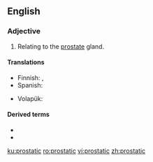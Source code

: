 ==English==

===Adjective===
{{en-adj|-}}

# {{lb|en|anatomy}} Relating to the [[prostate]] gland.

====Translations====
{{trans-top|relating to the prostate gland}}
* Finnish: {{t+|fi|eturauhanen|alt=eturauhas-}}, {{t+|fi|eturauhanen|alt=eturauhasen}}
* Spanish: {{t|es|prostático}}
{{trans-mid}}
* Volapük: {{t|vo|prostatik}}
{{trans-bottom}}

====Derived terms====
* {{l|en|prostatic adenocarcinoma}}
* {{l|en|prostatic utricle}}

[[ku:prostatic]]
[[ro:prostatic]]
[[vi:prostatic]]
[[zh:prostatic]]